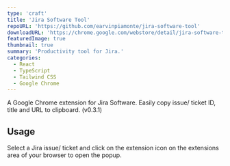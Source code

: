 ```yaml
---
type: 'craft'
title: 'Jira Software Tool'
repoURL: 'https://github.com/earvinpiamonte/jira-software-tool'
downloadURL: 'https://chrome.google.com/webstore/detail/jira-software-tool/aaecjgljobmnembdinkpfmacnngjdgch'
featuredImage: true
thumbnail: true
summary: 'Productivity tool for Jira.'
categories:
  - React
  - TypeScript
  - Tailwind CSS
  - Google Chrome
---
```


A Google Chrome extension for Jira Software. Easily copy issue/ ticket ID, title and URL to clipboard. (v0.3.1)

## Usage

Select a Jira issue/ ticket and click on the extension icon on the extensions area of your browser to open the popup.
